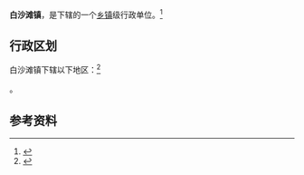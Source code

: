{{中国乡级行政区|37/10/83/103/000}}

'''白沙滩镇'''，是{{PRC admin/fullname|37/10/83/103/000|3}}下辖的一个[[乡镇|乡镇]]级行政单位。<ref>{{PRC admin/ref sgc|{{PRC admin/parent|37/10/83/103/000}}}}</ref>

== 行政区划 ==

白沙滩镇下辖以下地区：<ref>{{PRC admin/ref sgc|37/10/83/103/000}}</ref>

{{PRC admin/children|37/10/83/103/000}}。

== 参考资料 ==

{{reflist}}

{{行政区划小作品}}
{{PRC admin/navcat|37/10/83/103/000}}